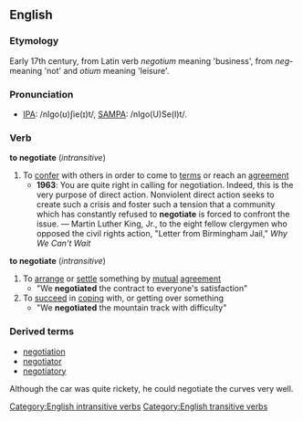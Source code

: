 ==English==

===Etymology===
Early 17th century, from Latin verb ''negotium'' meaning 'business', from ''neg''- meaning 'not' and ''otium'' meaning 'leisure'.

===Pronunciation===
* [[w:IPA_chart_for_English|IPA]]: /nIgo(ʊ)ʃie(ɪ)t/, [[w:SAMPA/English|SAMPA]]: /nIgo(U)Se(I)t/.

===Verb===
'''to negotiate''' (''intransitive'')
#To [[confer]] with others in order to come to [[term]]s or reach an [[agreement]]
#* '''1963''': You are quite right in calling for negotiation.  Indeed, this is the very purpose of direct action.  Nonviolent direct action seeks to create such a crisis and foster such a tension that a community which has constantly refused to '''negotiate''' is forced to confront the issue. &mdash; Martin Luther King, Jr., to the eight fellow clergymen who opposed the civil rights action, "Letter from Birmingham Jail," ''Why We Can't Wait''
'''to negotiate''' (''intransitive'')
#To [[arrange]] or [[settle]] something by [[mutual]] [[agreement]]
#* "We '''negotiated''' the contract to everyone's satisfaction"
#To [[succeed]] in [[coping]] with, or getting over something
#* "We '''negotiated''' the mountain track with difficulty"
===Derived terms===
*[[negotiation]]
*[[negotiator]]
*[[negotiatory]]
[[Category:English intransitive verbs]]
[[Category:English transitive verbs]]

Although the car was quite rickety, he could negotiate the curves very well.